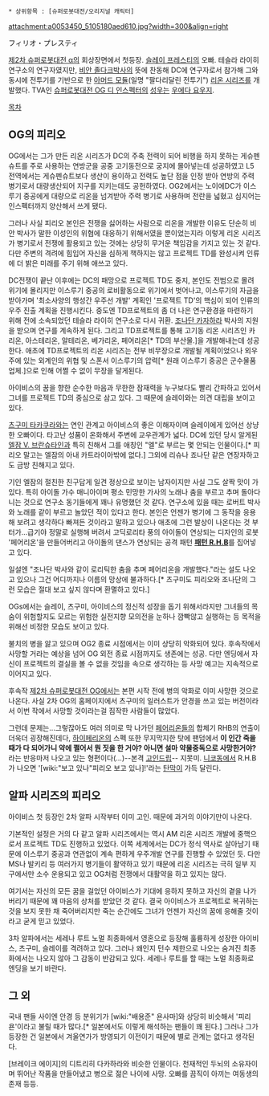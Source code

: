  * 상위항목 : [슈퍼로봇대전/오리지널 캐릭터]
attachment:a0053450_5105180aed610.jpg?width=300&align=right

フィリオ・プレスティ

[[제2차 슈퍼로봇대전 α]]의 회상장면에서 첫등장. [[슬레이 프레스티]]의 오빠. 테슬라 라이히 연구소의 연구자였지만, [[비안 졸다크]]박사의 뜻에 찬동해 DC에 연구자로서 참가해 그와 동시에 전투기를 기반으로 한 [[아머드 모듈]](일명 "팔다리달린 전투기") [[리온 시리즈]]를 개발했다. TVA인 [[슈퍼로봇대전 OG 디 인스펙터]]의 [[성우]]는 [[우에다 요우지]].

[[목차]]

== OG의 피리오 ==
OG에서는 그가 만든 리온 시리즈가 DC의 주축 전력이 되어 비행을 하지 못하는 게슈펜슈트를 주로 사용하는 연방군을 공중 고기동전으로 궁지에 몰아넣는데 성공하였고 L5 전역에서는 게슈펜슈트보다 생산이 용이하고 전력도 높단 점을 인정 받아 연방의 주력 병기로서 대량생산되어 지구를 지키는데도 공헌하였다. OG2에서는 노이에DC가 이스루기 중공에게 대량으로 리온을 넘겨받아 주력 병기로 사용하며 전란을 넓혔고 심지어는 인스펙터까지 양산해서 쓰게 됐다.

그러나 사실 피리오 본인은 전쟁을 싫어하는 사람으로 리온을 개발한 이유도 단순히 비안 박사가 말한 이성인의 위협에 대응하기 위해서였을 뿐이었는지라 이렇게 리온 시리즈가 병기로서 전쟁에 활용되고 있는 것에는 상당히 무거운 책임감을 가지고 있는 것 같다. 다만 주변의 격려에 힘입어 자신을 심하게 책하지는 않고 프로젝트 TD를 완성시켜 인류에 더 밝은 미래를 주기 위해 애쓰고 있다.

DC전쟁이 끝난 이후에는 DC의 패망으로 프로젝트 TD도 중지, 본인도 전범으로 몰려 위기에 몰리지만 이스루기 중공의 로비활동으로 위기에서 벗어나고, 이스루기의 자금을 받아가며 '최소사양의 행성간 우주선 개발' 계획인 '프로젝트 TD'의 핵심이 되어 인류의 우주 진출 계획을 진행시킨다. 중도엔 TD프로젝트의 좀 더 나은 연구환경을 마련하기 위해 전에 소속되었던 테슬라 라이히 연구소로 다시 귀환. [[조나단 카자하라]] 박사의 지원을 받으며 연구를 계속하게 된다. 그리고 TD프로젝트를 통해 고기동 리온 시리즈인 카리온, 아스테리온, 알테리온, 베가리온, 페어리온[* TD의 부산물.]을 개발해내는데 성공한다. 애초에 TD프로젝트의 리온 시리즈는 전부 비무장으로 개발될 계획이었으나 외우주에 있는 외계인의 위협 및 스폰서 이스루기의 압력[* 원래 이스루기 중공은 군수물품업체.]으로 인해 어쩔 수 없이 무장을 달게된다.

아이비스의 꿈을 향한 순수한 마음과 무한한 잠재력을 누구보다도 빨리 간파하고 있어서 그녀를 프로젝트 TD의 중심으로 삼고 있다. 그 때문에 슬레이와는 의견 대립을 보이고 있다.

[[츠구미 타카쿠라]]와는 연인 관계고 아이비스의 좋은 이해자이며 슬레이에게 있어선 상냥한 오빠이다. 타고난 성품이 온화해서 주변에 교우관계가 넓다. DC에 있던 당시 알게된 [[엘잠 V. 브란슈타인]]과 특히 친해서 그를 애칭인 "엘"로 부르는 몇 안되는 인물이다.[* 피리오 말고는 엘잠의 아내 카트라이아밖에 없다.] 그외에 리슈나 죠나단 같은 연장자하고도 금방 친해지고 있다.

기인 엘잠의 절친한 친구답게 일견 정상으로 보이는 남자이지만 사실 그도 살짝 맛이 가있다. 특히 아이돌 가수 매니아이며 평소 민망한 가사의 노래나 춤을 부르고 추며 돌아다니는 것으로 연구소 동기들에게 꽤나 유명했던 것 같다. 연구소에 있을 때는 로버트 박사와 노래를 같이 부르고 놀았던 적이 있다고 한다. 본인은 언젠가 병기에 그 동작을 응용해 보려고 생각하다 빠져든 것이라고 말하고 있으나 애초에 그런 발상이 나온다는 것 부터가...급기야 정말로 실행해 버려서 고딕로리타 풍의 아이돌이 연상되는 디자인의 로봇 '페어리온'을 만들어버리고 아이돌의 댄스가 연상되는 공격 패턴 '''[[로열 하트 브레이커|패턴 R.H.B]]'''를 집어넣고 있다.

일설엔 "조나단 박사와 같이 로리틱한 춤을 추며 페어리온을 개발했다."라는 설도 나오고 있으나 그건 어디까지나 이름의 망상에 불과하다.[* 츠구미도 피리오와 조나단의 그런 모습은 절대 보고 싶지 않다며 환멸하고 있다.]

OGs에서는 슬레이, 츠구미, 아이비스의 정신적 성장을 돕기 위해서라지만 그녀들의 목숨이 위험할지도 모르는 위험한 실전지향 모의전을 눈하나 깜빡않고 실행하는 등 목적을 위해선 비정한 모습도 보이고 있다.

불치의 병을 앓고 있으며 OG2 종료 시점에서는 이미 상당히 악화되어 있다. 후속작에서 사망할 거라는 예상을 넘어 OG 외전 종료 시점까지도 생존에는 성공. 다만 엔딩에서 자신이 프로젝트의 결실을 볼 수 없을 것임을 속으로 생각하는 등 사망 예고는 지속적으로 이어지고 있다.

후속작 [[제2차 슈퍼로봇대전 OG]]에서는 본편 시작 전에 병의 악화로 이미 사망한 것으로 나온다. 사실 2차 OG의 홈페이지에서 츠구미의 일러스트가 안경을 쓰고 있는 버전이라서 이번 작에서 사망할 것이라는걸 짐작한 사람들이 많았다.

그런데 문제는...그렇잖아도 여러 의미로 막 나가던 [[페어리온]]들의 합체기 RHB의 연출이 더욱더 굉장해진데다, [[하이페리온]]의 스펙 또한 무지막지한 탓에 팬덤에서 '''이 인간 죽을 때가 다 되어가니 약에 쩔어서 뭔 짓을 한 거야? 아니면 설마 약물중독으로 사망한거야?''' 라는 반응마저 나오고 있는 형편이다(...)--본격 [[고인드립]]-- 지못미. [[니코동]]에서 R.H.B가 나오면 '[wiki:"보고 있나"피리오 보고 있나]!'라는 [[탄막]]이 가득 달린다.

== 알파 시리즈의 피리오 ==
아이비스 첫 등장인 2차 알파 시작부터 이미 고인. 때문에 과거의 이야기만이 나온다.

기본적인 설정은 거의 다 같고 알파 시리즈에서는 역시 AM 리온 시리즈 개발에 중핵으로서 프로젝트 TD도 진행하고 있었다. 이쪽 세계에서는 DC가 정식 역사로 살아남기 때문에 이스루기 중공과 연관없이 계속 편하게 우주개발 연구를 진행할 수 있었던 듯. 다만 MS나 발키리 등 여러가지 병기들이 활약하고 있기 때문에 리온 시리즈는 극히 일부 지구에서만 소수 운용되고 있고 OG처럼 전쟁에서 대활약을 하고 있지는 않다.

여기서는 자신의 모든 꿈을 걸었던 아이비스가 기대에 응하지 못하고 자신의 곁을 나가버리기 때문에 꽤 마음의 상처를 받았던 것 같다. 결국 아이비스가 프로젝트로 복귀하는 것을 보지 못한 채 죽어버리지만 죽는 순간에도 그녀가 언젠가 자신의 꿈에 응해줄 것이라고 굳게 믿고 있었다. 

3차 알파에서는 세레나 루트 노멀 최종화에서 영혼으로 등장해 훌륭하게 성장한 아이비스, 츠구미, 슬레이를 격려하고 있다. 그러나 왜인지 턴수 제한으로 나오는 숨겨진 최종화에서는 나오지 않아 그 감동이 반감되고 있다. 세레나 루트를 할 때는 노멀 최종화로 엔딩을 보기 바란다.

== 그 외 ==
국내 팬들 사이엔 안경 등 분위기가 [wiki:"배용준" 욘사마]와 상당히 비슷해서 '피리욘'이라고 불릴 때가 많다.[* 일본에서도 이렇게 해석하는 팬들이 꽤 된다.] 그러나 그가 등장한 건 일본에서 겨울연가가 방영되기 이전이기 때문에 별로 관계는 없다고 생각된다.

[브레이크 에이지]의 디트리히 다카하라와 비슷한 인물이다. 천재적인 두뇌의 소유자이며 뛰어난 작품을 만들어냈고 병으로 젊은 나이에 사망. 오빠를 끔직이 아끼는 여동생의 존재 등등.
